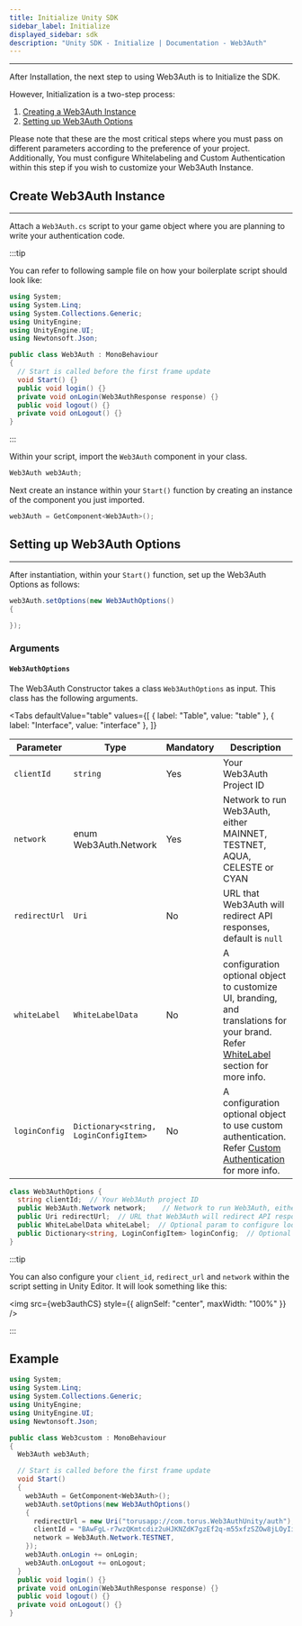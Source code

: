 ```yaml
---
title: Initialize Unity SDK
sidebar_label: Initialize
displayed_sidebar: sdk
description: "Unity SDK - Initialize | Documentation - Web3Auth"
---
```




---

After Installation, the next step to using Web3Auth is to Initialize the SDK.

However, Initialization is a two-step process:

1. [Creating a Web3Auth Instance](#create-web3auth-instance)
2. [Setting up Web3Auth Options](#setting-up-web3auth-options)

Please note that these are the most critical steps where you must pass on different parameters according to the preference of your project.
Additionally, You must configure Whitelabeling and Custom Authentication within this step if you wish to customize your Web3Auth Instance.

## Create Web3Auth Instance

---

Attach a `Web3Auth.cs` script to your game object where you are planning to write your authentication code.

:::tip

You can refer to following sample file on how your boilerplate script should look like:

```cs title="/Assets/Web3Auth.cs"
using System;
using System.Linq;
using System.Collections.Generic;
using UnityEngine;
using UnityEngine.UI;
using Newtonsoft.Json;

public class Web3Auth : MonoBehaviour
{
  // Start is called before the first frame update
  void Start() {}
  public void login() {}
  private void onLogin(Web3AuthResponse response) {}
  public void logout() {}
  private void onLogout() {}
}
```

:::

Within your script, import the `Web3Auth` component in your class.

```cs
Web3Auth web3Auth;
```

Next create an instance within your `Start()` function by creating an instance of the component you just imported.

```cs
web3Auth = GetComponent<Web3Auth>();
```

## Setting up Web3Auth Options

---

After instantiation, within your `Start()` function, set up the Web3Auth Options as follows:

```cs
web3Auth.setOptions(new Web3AuthOptions()
{

});
```

### Arguments

#### `Web3AuthOptions`

The Web3Auth Constructor takes a class `Web3AuthOptions` as input. This class has the following arguments.

<Tabs
  defaultValue="table"
  values={[
    { label: "Table", value: "table" },
    { label: "Interface", value: "interface" },
  ]}
>

<TabItem value="table">

| Parameter     | Type                                  | Mandatory | Description                                                                                                                                                     |
| ------------- | ------------------------------------- | --------- | --------------------------------------------------------------------------------------------------------------------------------------------------------------- |
| `clientId`    | `string`                              | Yes       | Your Web3Auth Project ID                                                                                                                                        |
| `network`     | enum Web3Auth.Network                 | Yes       | Network to run Web3Auth, either MAINNET, TESTNET, AQUA, CELESTE or CYAN                                                                                         |
| `redirectUrl` | `Uri`                                 | No        | URL that Web3Auth will redirect API responses, default is `null`                                                                                                |
| `whiteLabel`  | `WhiteLabelData`                      | No        | A configuration optional object to customize UI, branding, and translations for your brand. Refer [WhiteLabel](/pnp/features/whitelabel) section for more info. |
| `loginConfig` | `Dictionary<string, LoginConfigItem>` | No        | A configuration optional object to use custom authentication. Refer [Custom Authentication](/pnp/features/custom-authentication) for more info.                 |

</TabItem>

<TabItem value="interface">

```cs
class Web3AuthOptions {
  string clientId;  // Your Web3Auth project ID
  public Web3Auth.Network network;    // Network to run Web3Auth, either MAINNET, TESTNET, AQUA, CELESTE or CYAN
  public Uri redirectUrl;  // URL that Web3Auth will redirect API responses
  public WhiteLabelData whiteLabel;  // Optional param to configure look
  public Dictionary<string, LoginConfigItem> loginConfig;  // Optional
}
```

</TabItem>

</Tabs>

:::tip

You can also configure your `client_id`, `redirect_url` and `network` within the script setting in Unity Editor. It will look something like this:

<img src={web3authCS} style={{ alignSelf: "center", maxWidth: "100%" }} />

:::

## Example

```cs
using System;
using System.Linq;
using System.Collections.Generic;
using UnityEngine;
using UnityEngine.UI;
using Newtonsoft.Json;

public class Web3custom : MonoBehaviour
{
  Web3Auth web3Auth;

  // Start is called before the first frame update
  void Start()
  {
    web3Auth = GetComponent<Web3Auth>();
    web3Auth.setOptions(new Web3AuthOptions()
    {
      redirectUrl = new Uri("torusapp://com.torus.Web3AuthUnity/auth"),
      clientId = "BAwFgL-r7wzQKmtcdiz2uHJKNZdK7gzEf2q-m55xfzSZOw8jLOyIi4AVvvzaEQO5nv2dFLEmf9LBkF8kaq3aErg",
      network = Web3Auth.Network.TESTNET,
    });
    web3Auth.onLogin += onLogin;
    web3Auth.onLogout += onLogout;
  }
  public void login() {}
  private void onLogin(Web3AuthResponse response) {}
  public void logout() {}
  private void onLogout() {}
}

```
